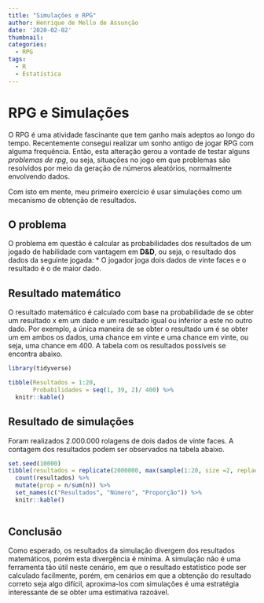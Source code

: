 ```yaml
---
title: "Simulações e RPG"
author: Henrique de Mello de Assunção
date: '2020-02-02'
thumbnail:
categories:
  - RPG
tags:
  - R
  - Estatística
---
```


# RPG e Simulações
O RPG é uma atividade fascinante que tem ganho mais adeptos ao longo do tempo. Recentemente consegui realizar um sonho antigo de jogar RPG com alguma frequência. Então, esta alteração gerou a vontade de testar alguns _problemas de rpg_, ou seja, situações no jogo em que problemas são resolvidos por meio da geração de números aleatórios, normalmente envolvendo dados.

Com isto em mente, meu primeiro exercício é usar simulações como um mecanismo de obtenção de resultados.

## O problema

O problema em questão é calcular as probabilidades dos resultados de um jogado de habilidade com vantagem em **D&D**, ou seja, o resultado dos dados da seguinte jogada:
* O jogador joga dois dados de vinte faces e o resultado é o de maior dado.

## Resultado matemático

O resultado matemático é calculado com base na probabilidade de se obter um resultado x em um dado e um resultado igual ou inferior a este no outro dado. Por exemplo, a única maneira de se obter o resultado um é se obter um em ambos os dados, uma chance em vinte e uma chance em vinte, ou seja, uma chance em 400. A tabela com os resultados possíveis se encontra abaixo.

```r
library(tidyverse)

tibble(Resultados = 1:20,
       Probabilidades = seq(1, 39, 2)/ 400) %>% 
  knitr::kable()
```

## Resultado de simulações

Foram realizados 2.000.000 rolagens de dois dados de vinte faces. A contagem dos resultados podem ser observados na tabela abaixo.

```r
set.seed(10000)
tibble(resultados = replicate(2000000, max(sample(1:20, size =2, replace = TRUE)))) %>% 
  count(resultados) %>% 
  mutate(prop = n/sum(n)) %>% 
  set_names(c("Resultados", "Número", "Proporção")) %>% 
  knitr::kable()
  
```

## Conclusão

Como esperado, os resultados da simulação divergem dos resultados matemáticos, porém esta divergência é mínima. A simulação não é uma ferramenta tão útil neste cenário, em que o resultado estatístico pode ser calculado facilmente, porém, em cenários em que a obtenção do resultado correto seja algo difícil, aproxima-los com simulações é uma estratégia interessante de se obter uma estimativa razoável.